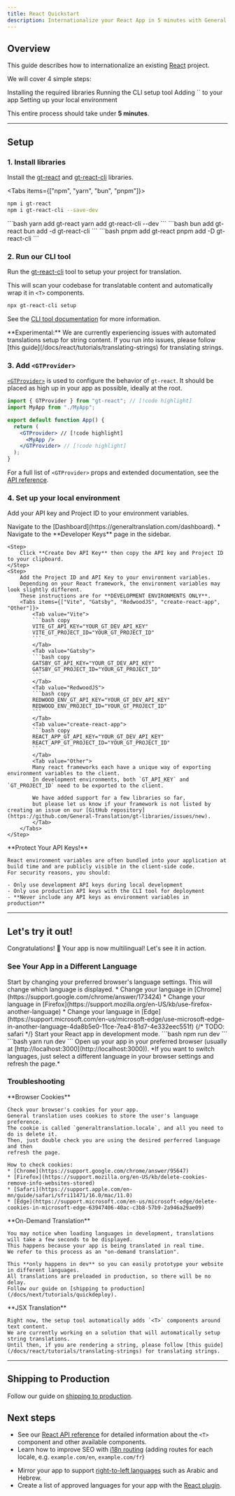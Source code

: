 ```yaml
---
title: React Quickstart
description: Internationalize your React App in 5 minutes with General Translation
---
```


## Overview

This guide describes how to internationalize an existing [React](https://react.dev) project.

We will cover 4 simple steps:

<Steps>
    <Step>
        Installing the required libraries
    </Step>
    <Step>
        Running the CLI setup tool
    </Step>
    <Step>
        Adding `<GTProvider>` to your app
    </Step>
    <Step>
        Setting up your local environment
    </Step>
</Steps>

This entire process should take under **5 minutes**.

---

## Setup

### 1. Install libraries

Install the [gt-react](https://www.npmjs.com/package/gt-react) and [gt-react-cli](https://www.npmjs.com/package/gt-react-cli) libraries.

<Tabs items={["npm", "yarn", "bun", "pnpm"]}>
  <Tab value="npm">
  ```bash 
  npm i gt-react
  npm i gt-react-cli --save-dev
  ``` 
  </Tab>
  <Tab value="yarn">
  ```bash 
  yarn add gt-react
  yarn add gt-react-cli --dev
  ```
  </Tab>
  <Tab value="bun">
  ```bash 
  bun add gt-react
  bun add -d gt-react-cli
  ```
  </Tab>
  <Tab value="pnpm">
  ```bash 
  pnpm add gt-react
  pnpm add -D gt-react-cli
  ```
  </Tab>
</Tabs>


### 2. Run our CLI tool

Run the [gt-react-cli](https://www.npmjs.com/package/gt-react-cli) tool to setup your project for translation.

This will scan your codebase for translatable content and automatically wrap it in `<T>` components.

```bash title="shell" copy
npx gt-react-cli setup
```

See the [CLI tool documentation](/docs/react/reference/cli#setup) for more information.

<Callout type="warn">
  **Experimental:**
  We are currently experiencing issues with automated translations setup for string content.
  If you run into issues, please follow [this guide](/docs/react/tutorials/translating-strings) for translating strings.
</Callout>


### 3. Add `<GTProvider>`

[`<GTProvider>`](/docs/react/api/components/gtprovider) is used to configure the behavior of `gt-react`. 
It should be placed as high up in your app as possible, ideally at the root.

```jsx copy
import { GTProvider } from "gt-react"; // [!code highlight]
import MyApp from "./MyApp";

export default function App() {
  return (
    <GTProvider> // [!code highlight]
      <MyApp />
    </GTProvider> // [!code highlight]
  );
}
```

For a full list of `<GTProvider>` props and extended documentation, see the [API reference](/docs/react/api/components/gtprovider).

### 4. Set up your local environment

Add your API key and Project ID to your environment variables.

<Steps>
    <Step>
        Navigate to the [Dashboard](https://generaltranslation.com/dashboard).
            * Navigate to the **Developer Keys** page in the sidebar.
    </Step>

    <Step>
        Click **Create Dev API Key** then copy the API key and Project ID to your clipboard.
    </Step>
    <Step>
        Add the Project ID and API Key to your environment variables.
        Depending on your React framework, the environment variables may look slightly different.
        These instructions are for **DEVELOPMENT ENVIRONMENTS ONLY**.
        <Tabs items={["Vite", "Gatsby", "RedwoodJS", "create-react-app", "Other"]}>
            <Tab value="Vite">
            ```bash copy
            VITE_GT_API_KEY="YOUR_GT_DEV_API_KEY"
            VITE_GT_PROJECT_ID="YOUR_GT_PROJECT_ID"
            ```
            </Tab>
            <Tab value="Gatsby">
            ```bash copy
            GATSBY_GT_API_KEY="YOUR_GT_DEV_API_KEY"
            GATSBY_GT_PROJECT_ID="YOUR_GT_PROJECT_ID"
            ```
            </Tab>
            <Tab value="RedwoodJS">
            ```bash copy
            REDWOOD_ENV_GT_API_KEY="YOUR_GT_DEV_API_KEY"
            REDWOOD_ENV_PROJECT_ID="YOUR_GT_PROJECT_ID"
            ```
            </Tab>
            <Tab value="create-react-app">
            ```bash copy
            REACT_APP_GT_API_KEY="YOUR_GT_DEV_API_KEY"
            REACT_APP_GT_PROJECT_ID="YOUR_GT_PROJECT_ID"
            ```
            </Tab>
            <Tab value="Other">
            Many react frameworks each have a unique way of exporting environment variables to the client.
            In development environments, both `GT_API_KEY` and `GT_PROJECT_ID` need to be exported to the client.

            We have added support for a few libraries so far,
            but please let us know if your framework is not listed by creating an issue on our [GitHub repository](https://github.com/General-Translation/gt-libraries/issues/new).
            </Tab>
        </Tabs>
    </Step>
</Steps>
<Callout type="warn">
    **Protect Your API Keys!**

    React environment variables are often bundled into your application at build time and are publicly visible in the client-side code.
    For security reasons, you should:
    
    - Only use development API keys during local development
    - Only use production API keys with the CLI tool for deployment
    - **Never include any API keys as environment variables in production**
</Callout>


---

## Let's try it out!

Congratulations! 🥳 Your app is now multilingual! Let's see it in action.

### See Your App in a Different Language

<Steps>
  <Step>
    Start by changing your preferred browser's language settings. This will
    change which language is displayed. 
    * Change your language in [Chrome](https://support.google.com/chrome/answer/173424) 
    * Change your language in [Firefox](https://support.mozilla.org/en-US/kb/use-firefox-another-language)
    * Change your language in [Edge](https://support.microsoft.com/en-us/microsoft-edge/use-microsoft-edge-in-another-language-4da8b5e0-11ce-7ea4-81d7-4e332eec551f)
    {/* TODO: safari */}
  </Step>
  <Step>
    Start your React app in development mode.
    <Tabs items={["npm", "yarn"]}>
      <Tab value="npm">
      ```bash
      npm run dev 
      ```
      </Tab>
      <Tab value="yarn">
      ```bash 
      yarn run dev 
      ```
      </Tab>
    </Tabs>
  </Step>
  <Step>
    Open up your app in your preferred browser (usually at
    [http://localhost:3000](http://localhost:3000)). *If you want to switch
    languages, just select a different language in your browser settings and
    refresh the page.*
  </Step>
</Steps>

### Troubleshooting

<Accordions>
  <Accordion title="My app's language is not changing, even though I've changed my browser's language.">
    **Browser Cookies**

    Check your browser's cookies for your app.
    General translation uses cookies to store the user's language preference.
    The cookie is called `generaltranslation.locale`, and all you need to do is delete it.
    Then, just double check you are using the desired perferred language and then
    refresh the page.

    How to check cookies:
    * [Chrome](https://support.google.com/chrome/answer/95647)
    * [Firefox](https://support.mozilla.org/en-US/kb/delete-cookies-remove-info-websites-stored)
    * [Safari](https://support.apple.com/en-mn/guide/safari/sfri11471/16.0/mac/11.0)
    * [Edge](https://support.microsoft.com/en-us/microsoft-edge/delete-cookies-in-microsoft-edge-63947406-40ac-c3b8-57b9-2a946a29ae09)
  </Accordion>
  <Accordion title="Why do new languages take a long time to load?">
    **On-Demand Translation**

    You may notice when loading languages in development, translations will take a few seconds to be displayed.
    This happens because your app is being translated in real time.
    We refer to this process as an "on-demand translation".
    
    This **only happens in dev** so you can easily prototype your website in different languages.
    All translations are preloaded in production, so there will be no delay.
    Follow our guide on [shipping to production](/docs/next/tutorials/quickdeploy).
  </Accordion>
  <Accordion title="Why are some things translating and others not?">
    **JSX Translation**

    Right now, the setup tool automatically adds `<T>` components around text content.
    We are currently working on a solution that will automatically setup string translations.
    Until then, if you are rendering a string, please follow [this guide](/docs/react/tutorials/translating-strings) for translating strings.
  </Accordion>
</Accordions>

---

## Shipping to Production

Follow our guide on [shipping to production](/docs/react/tutorials/quickdeploy).

## Next steps
 * See our [React API reference](/docs/react/api/components/t) for detailed information about the `<T>` component and other available components.
 *  Learn how to improve SEO with [i18n routing](/docs/react/guides/i18n-routing) (adding routes for each locale, e.g. `example.com/en`, `example.com/fr`)
- Mirror your app to support [right-to-left languages](/docs/react/guides/rtl) such as Arabic and Hebrew.
- Create a list of approved languages for your app with the [React plugin](/docs/react/guides/locale-management#include-locales).

